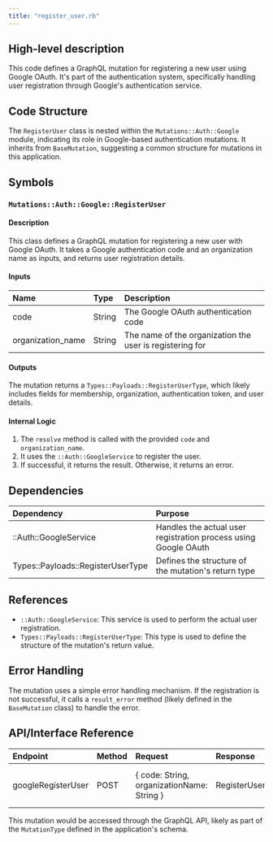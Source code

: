 ```yaml
---
title: "register_user.rb"
---
```


## High-level description
This code defines a GraphQL mutation for registering a new user using Google OAuth. It's part of the authentication system, specifically handling user registration through Google's authentication service.

## Code Structure
The `RegisterUser` class is nested within the `Mutations::Auth::Google` module, indicating its role in Google-based authentication mutations. It inherits from `BaseMutation`, suggesting a common structure for mutations in this application.

## Symbols

### `Mutations::Auth::Google::RegisterUser`
#### Description
This class defines a GraphQL mutation for registering a new user with Google OAuth. It takes a Google authentication code and an organization name as inputs, and returns user registration details.

#### Inputs
| Name | Type | Description |
|:-----|:-----|:------------|
| code | String | The Google OAuth authentication code |
| organization_name | String | The name of the organization the user is registering for |

#### Outputs
The mutation returns a `Types::Payloads::RegisterUserType`, which likely includes fields for membership, organization, authentication token, and user details.

#### Internal Logic
1. The `resolve` method is called with the provided `code` and `organization_name`.
2. It uses the `::Auth::GoogleService` to register the user.
3. If successful, it returns the result. Otherwise, it returns an error.

## Dependencies
| Dependency | Purpose |
|:-----------|:--------|
| ::Auth::GoogleService | Handles the actual user registration process using Google OAuth |
| Types::Payloads::RegisterUserType | Defines the structure of the mutation's return type |

## References
- `::Auth::GoogleService`: This service is used to perform the actual user registration.
- `Types::Payloads::RegisterUserType`: This type is used to define the structure of the mutation's return value.

## Error Handling
The mutation uses a simple error handling mechanism. If the registration is not successful, it calls a `result_error` method (likely defined in the `BaseMutation` class) to handle the error.

## API/Interface Reference
| Endpoint | Method | Request | Response | Description |
|:---------|:-------|:--------|:---------|:------------|
| googleRegisterUser | POST | \{ code: String, organizationName: String \} | RegisterUserType | Registers a new user with Google OAuth |

This mutation would be accessed through the GraphQL API, likely as part of the `MutationType` defined in the application's schema.
